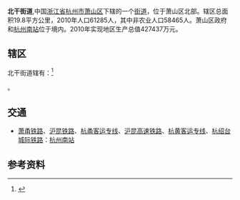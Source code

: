 {{中国乡级行政区
|景观照片文件名 = Renmin Square (Xiaoshan District) 07.jpg
|景观照片描述 = [[人民广场_(萧山区)|萧山区人民广场]]
|汉语拼音 = 
|其他语言 = 
|其他语言名称 = 
|旧称 = 
|地名出处 = 北干山
|位置图文件名 = 
|位置图描述 = 
|自定义图片= 
|建置时间 = 
|政府驻地 = 
|毗邻 = 
|总面积 = 
|总人口 = 
|总人口年份 = 
|户籍人口 = 
|户籍人口年份 = 
|常住人口 = 
|常住人口年份 = 
|人口密度 = 
|GDP = 
|GDP年份 = 
|邮政编码 = 
|电话区号 = 571
|官方网站 = 
|网站名称 = 
|33/01/09/002/000}}
'''北干街道''',中国[[浙江省|浙江省]][[杭州市|杭州市]][[萧山区|萧山区]]下辖的一个[[街道_(行政区划)|街道]]，位于萧山区北部。辖区总面积19.8平方公里，2010年人口61285人，其中非农业人口58465人。萧山区政府和[[杭州南站|杭州南站]]位于境内。2010年实现地区生产总值427437万元。

== 辖区 ==
北干街道辖有：<ref>{{PRC admin/ref sgc|33/01/09/002/000}}</ref>

{{PRC admin/children|33/01/09/002/000}}。

== 交通 ==
* {{rint|cn|rail}}[[萧甬铁路|萧甬铁路]]、{{rint|cn|rail}}[[沪昆铁路|沪昆铁路]]、{{rint|cn|crh}}[[杭甬客运专线|杭甬客运专线]]、{{rint|cn|crh}}[[沪昆高速铁路|沪昆高速铁路]]、{{rint|cn|crh}}[[杭黄客运专线|杭黄客运专线]]、{{rint|cn|crh}}[[杭绍台城际铁路|杭绍台城际铁路]]：[[杭州南站|杭州南站]]

==参考资料==
{{reflist}}

{{PRC admin/navcat|33/01/09/002/000}}